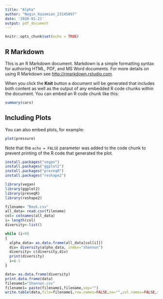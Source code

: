```yaml
---
title: "Alpha"
author: "Negin_Kazemian_23145097"
date: '2020-01-21'
output: pdf_document
---
```


```r
knitr::opts_chunk$set(echo = TRUE)
```

## R Markdown

This is an R Markdown document. Markdown is a simple formatting syntax for authoring HTML, PDF, and MS Word documents. For more details on using R Markdown see <http://rmarkdown.rstudio.com>.

When you click the **Knit** button a document will be generated that includes both content as well as the output of any embedded R code chunks within the document. You can embed an R code chunk like this:

```r
summary(cars)
```

## Including Plots

You can also embed plots, for example:

```r
plot(pressure)
```

Note that the `echo = FALSE` parameter was added to the code chunk to prevent printing of the R code that generated the plot.

```r
install.packages("vegan")
install.packages("ggplot2")
install.packages("preseqR")
install.packages("reshape2")
```

```r
library(vegan)
library(ggplot2)
library(preseqR)
library(reshape2)
```

```r
filename= "Book.csv"
all_data= read.csv(filename)
col= colnames(all_data)
i= length(col)
diversity<-list()
```

```r

while (i>0)
{
  alpha_data= as.data.frame(all_data[col[i]])
  div= diversity(alpha_data, index="shannon")
  diversity= c(diversity,div)
  print(diversity)
  i=i-1
}

data= as.data.frame(diversity)
print.data.frame(data)
filename1="Shannon.csv"
filename1= paste(filename1,filename,sep="")
write.table(data,file=filename1,row.names=FALSE,na="",col.names=FALSE,sep=",")
```
